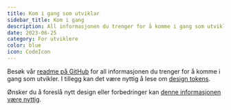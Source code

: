 ```yaml
---
title: Kom i gang som utviklar
sidebar_title: Kom i gang
description: All informasjonen du trenger for å komme i gang som utvikler.
date: 2023-06-25
category: For utviklere
color: blue
icon: CodeIcon
---
```


Besøk vår [readme på GitHub](https://github.com/digdir/designsystemet#table-of-contents) for all informasjonen du trenger for å komme i gang som utvikler. I tillegg kan det være nyttig å lese om [design tokens](/no/fundamentals/designelements/design-tokens).

Ønsker du å foreslå nytt design eller forbedringer kan [denne informasjonen være nyttig](/no/fundamentals/for-designers/contribute-on-figma#ny-komponent).
